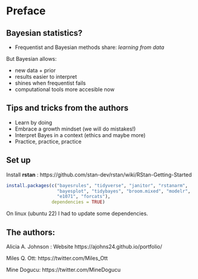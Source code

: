 # Preface {-}

## Bayesian statistics?

* Frequentist and Bayesian methods share: *learning from data* 

But Bayesian allows: 

- new data + prior  
- results easier to interpret
- shines when frequentist fails 
- computational tools more accesible now

## Tips and tricks from the authors

- Learn by doing  
- Embrace a growth mindset (we will do mistakes!) 
- Interpret Bayes in a context (ethics and maybe more)
- Practice, practice, practice


## Set up

Install **rstan** : https://github.com/stan-dev/rstan/wiki/RStan-Getting-Started

```r
install.packages(c("bayesrules", "tidyverse", "janitor", "rstanarm",
                   "bayesplot", "tidybayes", "broom.mixed", "modelr",
                   "e1071", "forcats"), 
                 dependencies = TRUE)
```

On linux (ubuntu 22) I had to update some dependencies.

## The authors:

Alicia A. Johnson : Website https://ajohns24.github.io/portfolio/

Miles Q. Ott: https://twitter.com/Miles_Ott

Mine Dogucu: https://twitter.com/MineDogucu





